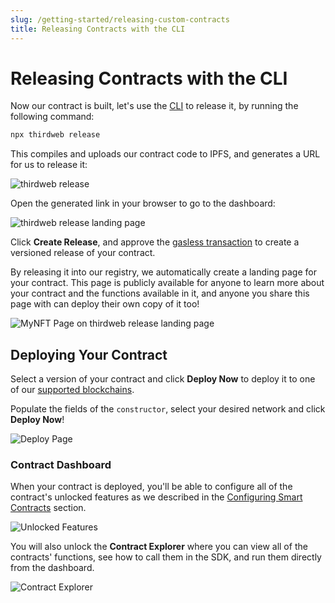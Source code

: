 ```yaml
---
slug: /getting-started/releasing-custom-contracts
title: Releasing Contracts with the CLI
---
```



# Releasing Contracts with the CLI

Now our contract is built, let's use the [CLI](/thirdweb-cli) to release it, by running the following command:

```bash
npx thirdweb release
```

This compiles and uploads our contract code to IPFS, and generates a URL for us to release it:

![thirdweb release](./assets/npx-thirdweb-release.png)

Open the generated link in your browser to go to the dashboard:

![thirdweb release landing page](./assets/thirdweb-release-info.png)

Click **Create Release**, and approve the [gasless transaction](/advanced-features/gasless-transactions) to create a
versioned release of your contract.

By releasing it into our registry, we automatically create a landing page for your contract.
This page is publicly available for anyone to learn more about your contract and the functions available in it, and
anyone you share this page with can deploy their own copy of it too!

![MyNFT Page on thirdweb release landing page](./assets/npx-thirdweb-release-my-page.png)

## Deploying Your Contract

Select a version of your contract and click **Deploy Now** to deploy it to one of our [supported blockchains](/guides/which-network-should-you-use).

Populate the fields of the `constructor`, select your desired network and click **Deploy Now**!

![Deploy Page](./assets/deploy-page.png)

### Contract Dashboard

When your contract is deployed, you'll be able to configure all of the
contract's unlocked features as we described in the [Configuring Smart Contracts](/getting-started/configuring-contracts) section.

![Unlocked Features](./assets/unlocked-features.png)

You will also unlock the **Contract Explorer** where you can view all of the contracts' functions, see how to call them in the SDK, and run them directly from the dashboard.

![Contract Explorer](./assets/contract-explorer.png)
